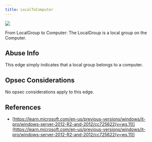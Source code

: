 ```yaml
---
title: LocalToComputer
---
```


<Frame>
  <img src="/assets/image-2-1.png"/>
</Frame>


From LocalGroup to Computer: The LocalGroup is a local group on the Computer.

Abuse Info[](#heading-1)
------------------------

This edge simply indicates that a local group belongs to a computer.

Opsec Considerations[](#heading-2)
----------------------------------

No opsec considerations apply to this edge.

References[](#heading-3)
------------------------

* [https://learn.microsoft.com/en-us/previous-versions/windows/it-pro/windows-server-2012-R2-and-2012/cc725622(v=ws.11)](https://learn.microsoft.com/en-us/previous-versions/windows/it-pro/windows-server-2012-R2-and-2012/cc725622(v=ws.11))


